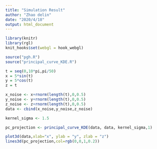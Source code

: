 ```yaml
---
title: "Simulation Result"
author: "Zhao delin"
date: "2020/4/18"
output: html_document
---
```


```r
library(knitr)
library(rgl)
knit_hooks$set(webgl = hook_webgl)
```

```r
source("pgh.R")
source("principal_curve_KDE.R")
```

```r
t = seq(0,10*pi,pi/50)
x = 5*sin(t)
y = 5*cos(t)
z = t

x_noise <- x+rnorm(length(t),0,0.5)
y_noise <- y+rnorm(length(t),0,0.5)
z_noise <- z+rnorm(length(t),0,0.5)
data <- cbind(x_noise,y_noise,z_noise)

kernel_sigma <- 1.5

pc_projection <- principal_curve_KDE(data, data, kernel_sigma,1)

plot3d(data,xlab="x", ylab = "y", zlab = "z")
lines3d(pc_projection,col=rgb(0,0,1,0.2))
```

